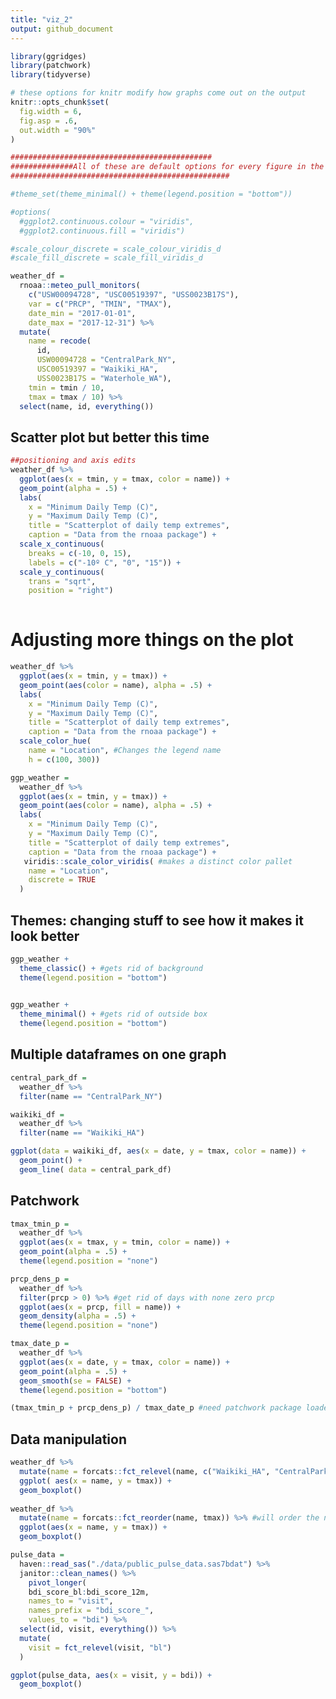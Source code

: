 ```yaml
---
title: "viz_2"
output: github_document
---
```



```r
library(ggridges)
library(patchwork)
library(tidyverse)

# these options for knitr modify how graphs come out on the output 
knitr::opts_chunk$set(
  fig.width = 6,
  fig.asp = .6,
  out.width = "90%"
)

#############################################
##############All of these are default options for every figure in the rest of this doccumnet ################
#################################################

#theme_set(theme_minimal() + theme(legend.position = "bottom"))

#options(
  #ggplot2.continuous.colour = "viridis",
  #ggplot2.continuous.fill = "viridis")

#scale_colour_discrete = scale_colour_viridis_d
#scale_fill_discrete = scale_fill_viridis_d
```

```r
weather_df = 
  rnoaa::meteo_pull_monitors(
    c("USW00094728", "USC00519397", "USS0023B17S"),
    var = c("PRCP", "TMIN", "TMAX"), 
    date_min = "2017-01-01",
    date_max = "2017-12-31") %>%
  mutate(
    name = recode(
      id, 
      USW00094728 = "CentralPark_NY", 
      USC00519397 = "Waikiki_HA",
      USS0023B17S = "Waterhole_WA"),
    tmin = tmin / 10,
    tmax = tmax / 10) %>%
  select(name, id, everything())

```

## Scatter plot but better this time 

```r
##positioning and axis edits
weather_df %>% 
  ggplot(aes(x = tmin, y = tmax, color = name)) + 
  geom_point(alpha = .5) + 
  labs(
    x = "Minimum Daily Temp (C)", 
    y = "Maximum Daily Temp (C)", 
    title = "Scatterplot of daily temp extremes", 
    caption = "Data from the rnoaa package") +
  scale_x_continuous(
    breaks = c(-10, 0, 15), 
    labels = c("-10º C", "0", "15")) + 
  scale_y_continuous(
    trans = "sqrt", 
    position = "right")
 
```

# Adjusting more things on the plot

```r
weather_df %>% 
  ggplot(aes(x = tmin, y = tmax)) + 
  geom_point(aes(color = name), alpha = .5) + 
  labs(
    x = "Minimum Daily Temp (C)", 
    y = "Maximum Daily Temp (C)", 
    title = "Scatterplot of daily temp extremes", 
    caption = "Data from the rnoaa package") + 
  scale_color_hue(
    name = "Location", #Changes the legend name 
    h = c(100, 300))

```

```r
ggp_weather = 
  weather_df %>% 
  ggplot(aes(x = tmin, y = tmax)) + 
  geom_point(aes(color = name), alpha = .5) + 
  labs(
    x = "Minimum Daily Temp (C)", 
    y = "Maximum Daily Temp (C)", 
    title = "Scatterplot of daily temp extremes", 
    caption = "Data from the rnoaa package") +
   viridis::scale_color_viridis( #makes a distinct color pallet 
    name = "Location", 
    discrete = TRUE
  )

```

## Themes: changing stuff to see how it makes it look better 

```r
ggp_weather +
  theme_classic() + #gets rid of background 
  theme(legend.position = "bottom")
  
```

```r
ggp_weather +
  theme_minimal() + #gets rid of outside box 
  theme(legend.position = "bottom")
```

## Multiple dataframes on one graph 

```r
central_park_df = 
  weather_df %>% 
  filter(name == "CentralPark_NY")

waikiki_df = 
  weather_df %>% 
  filter(name == "Waikiki_HA")

ggplot(data = waikiki_df, aes(x = date, y = tmax, color = name)) + 
  geom_point() +
  geom_line( data = central_park_df)

```

## Patchwork

```r
tmax_tmin_p = 
  weather_df %>% 
  ggplot(aes(x = tmax, y = tmin, color = name)) + 
  geom_point(alpha = .5) +
  theme(legend.position = "none")

prcp_dens_p = 
  weather_df %>% 
  filter(prcp > 0) %>% #get rid of days with none zero prcp
  ggplot(aes(x = prcp, fill = name)) + 
  geom_density(alpha = .5) +
  theme(legend.position = "none")

tmax_date_p = 
  weather_df %>% 
  ggplot(aes(x = date, y = tmax, color = name)) + 
  geom_point(alpha = .5) +
  geom_smooth(se = FALSE) + 
  theme(legend.position = "bottom")

(tmax_tmin_p + prcp_dens_p) / tmax_date_p #need patchwork package loaded 

```


## Data manipulation 

```r
weather_df %>% 
  mutate(name = forcats::fct_relevel(name, c("Waikiki_HA", "CentralPark_NY", "Waterhole_WA"))) %>% #to manually rearange the names on the x axis 
  ggplot( aes(x = name, y = tmax)) + 
  geom_boxplot()
  
weather_df %>%
  mutate(name = forcats::fct_reorder(name, tmax)) %>% #will order the names based off of the tmax vaule 
  ggplot(aes(x = name, y = tmax)) +
  geom_boxplot()

```


```r
pulse_data = 
  haven::read_sas("./data/public_pulse_data.sas7bdat") %>%
  janitor::clean_names() %>% 
    pivot_longer(
    bdi_score_bl:bdi_score_12m,
    names_to = "visit", 
    names_prefix = "bdi_score_",
    values_to = "bdi") %>%
  select(id, visit, everything()) %>% 
  mutate(
    visit = fct_relevel(visit, "bl")
  )

ggplot(pulse_data, aes(x = visit, y = bdi)) + 
  geom_boxplot()

```

